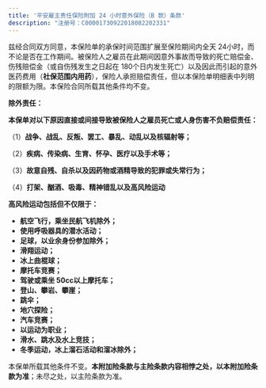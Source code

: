 ```yaml
---
title: '平安雇主责任保险附加 24 小时意外保险（B 款）条款'
description: "注册号：C00001730922018082202331"
---
```


兹经合同双方同意，本保险单的承保时间范围扩展至保险期间内全天 24小时，而不论是否在工作期间。被保险人之雇员在此期间因意外事故而导致的死亡赔偿金、伤残赔偿金（或自伤残发生之日起在 180个日内发生死亡）以及因此而引起的意外医药费用（**社保范围内用药**），保险人承担赔偿责任，但以本保险单明细表中列明的限额为限。本保险合同所载其他条件均不变。

**除外责任：**

**本保单对以下原因直接或间接导致被保险人之雇员死亡或人身伤害不负赔偿责任：**

（1）**战争、战乱、反叛、罢工、暴乱、动乱以及核辐射等；**

（2）**疾病、传染病、生育、怀孕、医疗以及手术等；**

（3）**故意自残、自杀以及因药物或酒精导致的犯罪或失常行为；**

（4）**打架、酗酒、吸毒、精神错乱以及高风险运动**

**高风险运动包括但不仅限于：**

- **航空飞行，乘坐民航飞机除外；**
- **使用呼吸器具的潜水活动；**
- **足球，以业余身份参加除外；**
- **滑翔运动；**
- **冰上曲棍球；**
- **摩托车竞赛；**
- **驾驶或乘坐 50cc以上摩托车；**
- **登山、攀岩、攀崖；**
- **跳伞；**
- **地穴探险；**
- **汽车竞赛；**
- **以运动为职业；**
- **滑水、跳水及水上竞技；**
- **冬季运动，冰上溜石活动和溜冰除外；**

本保单所载其他条件不变。**本附加险条款与主险条款内容相悖之处，以本附加险条款为准**；未尽之处，以主险条款为准。
